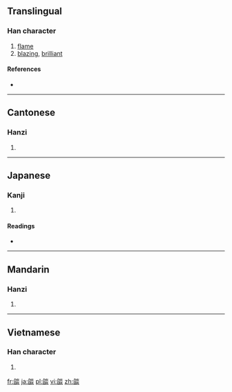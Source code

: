 {{also|焰|焔}}
==Translingual==

===Han character===
{{Han char|rn=86|rad=火|as=12|sn=16|four=2978<sub>9</sub>|canj=弓X火火 (NXFF)}}

# [[flame]]
# [[blazing]], [[brilliant]]

====References====
* {{Han ref|kx=0682.080|dkj=19395|dj=1094.070|hdz=32235.100|uh=71C4|ud=29124|bh=BF56|bd=48982}}

----

==Cantonese==

===Hanzi===
{{yue-hanzi|jyut=|y=yim6}}

# {{defn|lang=yue|sort=火12}}

----

==Japanese==

===Kanji===
{{ja-kanji|grade=|rs=火12}}

# {{defn|lang=ja|sort=火12}}

====Readings====
* {{ja-readings|on=[[えん]] (en)|kun=[[ほのお]] (honoo)}}

----

==Mandarin==

===Hanzi===
{{cmn-hanzi|pin=[[yàn]] ([[yan4]])|wg=yen<sup>4</sup>}}

# {{defn|lang=cmn|sort=火12}}

----

==Vietnamese==

===Han character===
{{vi-hantu|[[diễm]]|rs=火12}}

# {{defn|lang=vi|sort=火12}}

[[fr:燄]]
[[ja:燄]]
[[pl:燄]]
[[vi:燄]]
[[zh:燄]]